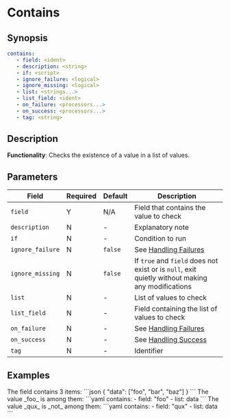 # Contains

## Synopsis

```yaml {2}
contains:
   - field: <ident>
   - description: <string>
   - if: <script>
   - ignore_failure: <logical>
   - ignore_missing: <logical>
   - list: <strings...>
   - list_field: <ident>
   - on_failure: <processors...>
   - on_success: <processors...>
   - tag: <string>
```

## Description

**Functionality**: Checks the existence of a value in a list of values.

## Parameters

|Field|Required|Default|Description|
|---|---|---|---|
|`field`|Y|N/A|Field that contains the value to check|
|`description`|N|-|Explanatory note|
|`if`|N|-|Condition to run|
|`ignore_failure`|N|`false`|See [Handling Failures](../handling-failures.mdx)|
|`ignore_missing`|N|`false`|If `true` and `field` does not exist or is `null`, exit quietly without making any modifications|
|`list`|N|-|List of values to check|
|`list_field`|N|-|Field containing the list of values to check|
|`on_failure`|N|-|See [Handling Failures](../handling-failures.mdx)|
|`on_success`|N|-|See [Handling Success](../handling-success.mdx)|
|`tag`|N|-|Identifier|

## Examples

<ExampleTable>
   <Description>
      The field contains 3 items:
   </Description>
   <SampleCode>
      ```json
      {
         "data": ["foo", "bar", "baz"]
      }
      ```
   </SampleCode>
   <Description>
      The value _foo_ is among them:
   </Description>
   <SampleCode>
      ```yaml
      contains:
         - field: "foo"
         - list: data
      ```
   </SampleCode>

   <Description>
      The value _qux_ is _not_ among them:
   </Description>
   <SampleCode>
      ```yaml
      contains:
         - field: "qux"
         - list: data
      ```
   </SampleCode>
</ExampleTable>
